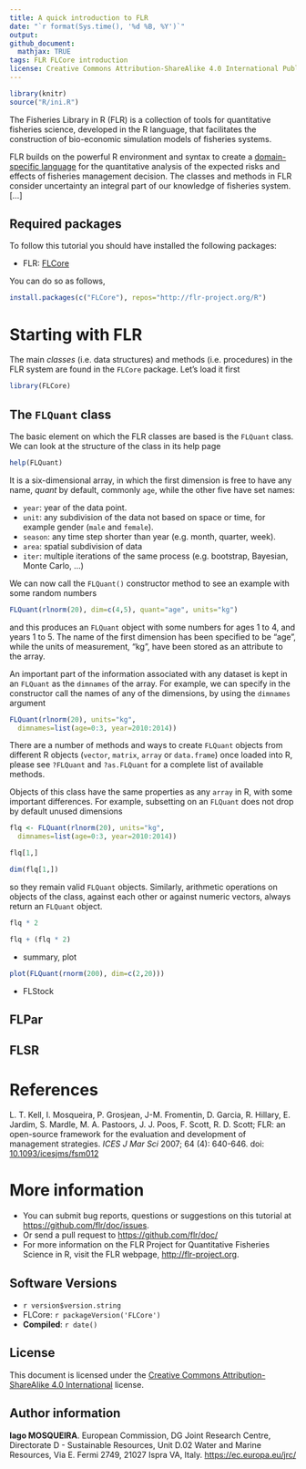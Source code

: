 ```yaml
---
title: A quick introduction to FLR
date: "`r format(Sys.time(), '%d %B, %Y')`"
output:
github_document:
  mathjax: TRUE
tags: FLR FLCore introduction
license: Creative Commons Attribution-ShareAlike 4.0 International Public License
---
```

 
```r
library(knitr)
source("R/ini.R")
```

The Fisheries Library in R (FLR) is a collection of tools for quantitative fisheries science, developed in the R language, that facilitates the construction of bio-economic simulation models of fisheries systems.

FLR builds on the powerful R environment and syntax to create a [domain-specific language](https://en.wikipedia.org/wiki/Domain-specific_language) for the quantitative analysis of the expected risks and effects of fisheries management decision. The classes and methods in FLR consider uncertainty an integral part of our knowledge of fisheries system. [...]

## Required packages

To follow this tutorial you should have installed the following packages:

- FLR: [FLCore](http://www.flr-project.org/FLCore/)

You can do so as follows,

```r
install.packages(c("FLCore"), repos="http://flr-project.org/R")
```

# Starting with FLR

The main *classes* (i.e. data structures) and methods (i.e. procedures) in the FLR system are found in the `FLCore` package. Let's load it first

```r
library(FLCore)
```

## The `FLQuant` class

The basic element on which the FLR classes are based is the `FLQuant` class. We can look at the structure of the class in its help page

```r
help(FLQuant)
```
It is a six-dimensional array, in which the first dimension is free to have any name, *quant* by default, commonly `age`, while the other five have set names:

- `year`: year of the data point.
- `unit`: any subdivision of the data not based on space or time, for example gender (`male` and `female`).
- `season`: any time step shorter than year (e.g. month, quarter, week).
- `area`: spatial subdivision of data
- `iter`: multiple iterations of the same process (e.g. bootstrap, Bayesian, Monte Carlo, ...)

We can now call the `FLQuant()` constructor method to see an example with some random numbers

```r
FLQuant(rlnorm(20), dim=c(4,5), quant="age", units="kg")
```

and this produces an `FLQuant` object with some numbers for ages 1 to 4, and years 1 to 5. The name of the first dimension has been specified to be "age", while the units of measurement, "kg", have been stored as an attribute to the array.

An important part of the information associated with any dataset is kept in an `FLQuant` as the `dimnames` of the array. For example, we can specify in the constructor call the names of any of the dimensions, by using the `dimnames` argument

```r
FLQuant(rlnorm(20), units="kg",
  dimnames=list(age=0:3, year=2010:2014))
```

There are a number of methods and ways to create `FLQuant` objects from different R objects (`vector`, `matrix`, `array` or `data.frame`) once loaded into R, please see `?FLQuant` and `?as.FLQuant` for a complete list of available methods.

Objects of this class have the same properties as any `array` in R, with some important differences. For example, subsetting on an `FLQuant` does not drop by default unused dimensions

```r
flq <- FLQuant(rlnorm(20), units="kg",
  dimnames=list(age=0:3, year=2010:2014))

flq[1,]

dim(flq[1,])
```

so they remain valid `FLQuant` objects. Similarly, arithmetic operations on objects of the class, against each other or against numeric vectors, always return an `FLQuant` object.

```r
flq * 2

flq + (flq * 2)
```

- summary, plot

```r
plot(FLQuant(rnorm(200), dim=c(2,20)))
```

- FLStock


## FLPar

## FLSR


# References

L. T. Kell, I. Mosqueira, P. Grosjean, J-M. Fromentin, D. Garcia, R. Hillary, E. Jardim, S. Mardle, M. A. Pastoors, J. J. Poos, F. Scott, R. D. Scott; FLR: an open-source framework for the evaluation and development of management strategies. *ICES J Mar Sci* 2007; 64 (4): 640-646. doi: [10.1093/icesjms/fsm012](https://doi.org/10.1093/icesjms/fsm012)

# More information

* You can submit bug reports, questions or suggestions on this tutorial at <https://github.com/flr/doc/issues>.
* Or send a pull request to <https://github.com/flr/doc/>
* For more information on the FLR Project for Quantitative Fisheries Science in R, visit the FLR webpage, <http://flr-project.org>.

## Software Versions

* `r version$version.string`
* FLCore: `r packageVersion('FLCore')`
* **Compiled**: `r date()`

## License

This document is licensed under the [Creative Commons Attribution-ShareAlike 4.0 International](https://creativecommons.org/licenses/by-sa/4.0) license.

## Author information

**Iago MOSQUEIRA**. European Commission, DG Joint Research Centre, Directorate D - Sustainable Resources, Unit D.02 Water and Marine Resources, Via E. Fermi 2749, 21027 Ispra VA, Italy. <https://ec.europa.eu/jrc/>
